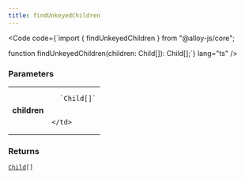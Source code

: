 ```yaml
---
title: findUnkeyedChildren
---
```







<Code code={`import { findUnkeyedChildren } from "@alloy-js/core";

function findUnkeyedChildren(children: Child[]): Child[];`} lang="ts" />

### Parameters

<table>
  <tr>
    <td style="text-align: right;font-weight: bold;">children</td>
    <td>
    
      `Child[]`
      
      
    </td>
  </tr>
</table>



### Returns

<code><a href="/reference/core/types/child/">Child</a>[]</code>








